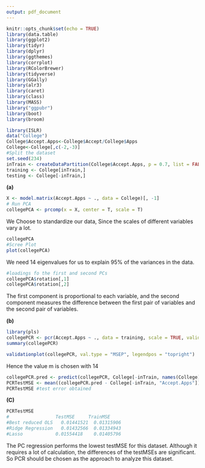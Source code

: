 ```yaml
---
output: pdf_document
---
```


```r
knitr::opts_chunk$set(echo = TRUE)
library(data.table)
library(ggplot2)
library(tidyr)
library(dplyr)
library(ggthemes)
library(corrplot)
library(RColorBrewer)
library(tidyverse)
library(GGally)
library(alr3)
library(caret)
library(class)
library(MASS)
library("ggpubr")
library(boot)
library(broom)
```
\section{Q2.}


```r
library(ISLR)
data("College")
College$Accept.Apps<-College$Accept/College$Apps
College<-College[,c(-2,-3)]
#Split the dataset
set.seed(234)
inTrain <- createDataPartition(College$Accept.Apps, p = 0.7, list = FALSE)
training <- College[inTrain,]
testing <- College[-inTrain,]
```
__(a)__
```r
X <- model.matrix(Accept.Apps ~ ., data = College)[, -1]
# Run PCA
collegePCA <- prcomp(x = X, center = T, scale = T)
```
We Choose to standardize our data, Since the scales of different variables vary a lot. 
```r
collegePCA
#Scree Plot
plot(collegePCA)
```
We need 14 eigenvalues for us to explain 95% of the variances in the data.
```r
#loadings fo the first and second PCs
collegePCA$rotation[,1]
collegePCA$rotation[,2]
```
The first component is proportional to each variable, and the second component measures the difference between the first pair of variables and the second pair of variables.

__(b)__
```r
library(pls)
collegePCR <- pcr(Accept.Apps ~ ., data = training, scale = TRUE, validation = "CV")
summary(collegePCR)

validationplot(collegePCR, val.type = "MSEP", legendpos = "topright")
```
Hence the value m is chosen with 14
```r
collegePCR.pred <- predict(collegePCR, College[-inTrain, names(College) != 'Salary'], ncomp = 14)
PCRTestMSE <- mean((collegePCR.pred - College[-inTrain, "Accept.Apps"])^2)
PCRTestMSE #test error obtained
```
__(C)__
```r
PCRTestMSE
#                 TestMSE     TrainMSE
#Best reduced OLS	0.01441521	0.01315906		
#Ridge Regression	0.01432566	0.01334943		
#Lasso	          0.01554418	0.01405796	

```
The PC regression performs the lowest testMSE for this dataset. Although it requires
a lot of calculation, the differences of the testMSEs are significant. So PCR should be chosen as
the approach to analyze this dataset.
